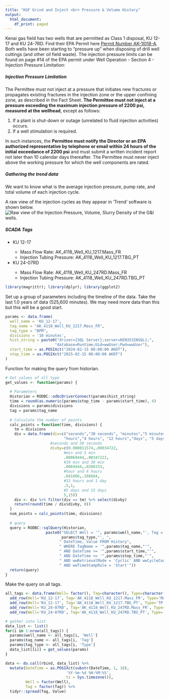 ```yaml
---
title: "KGF Grind and Inject <br> Pressure & Volume History"
output:
  html_document:
    df_print: paged
---
```


Kenai gas field has two wells that are permitted as Class 1 disposal, KU 12-17 and KU 24-7RD. Find their EPA Permit here [Permit Number AK-1I018-A](https://www.epa.gov/system/files/documents/2021-09/uic-permit-r10-ak1i018a-2021.pdf). Both wells have been starting to "pressure up" when disposing of drill well cuttings (and other oil field waste). The injection pressure limits can be found on page #14 of the EPA permit under Well Operation - Section 4 - Injection Pressure Limitation:

##### **Injection Pressure Limitation**

The Permittee must not inject at a pressure that initiates new fractures or propagates existing fractures in the injection zone or the upper confining zone, as described in the Fact Sheet. **The Permittee must not inject at a pressure exceeding the maximum injection pressure of 2200 psi, measured at the wellhead**, except as follows:

<ol>

<li>If a plant is shut-down or outage (unrelated to fluid injection activities) occurs.</li>

<li>If a well stimulation is required.</li>

</ol>

In such instances, the **Permittee must notify the Director or an EPA authorized representative by telephone or email within 24 hours of the initial exceedance of 2200 psi** and must submit a written incident report not later than 10 calendar days thereafter. The Permittee must never inject above the working pressure for which the well components are rated.

##### **Gathering the trend data**

We want to know what is the average injection pressure, pump rate, and total volume of each injection cycle.

A raw view of the injection cycles as they appear in 'Trend' software is shown below. ![Raw view of the Injection Pressure, Volume, Slurry Density of the G&I wells.](C:\Users\dtaylor\Documents\wonderware_kenai_ak_GandI\kgf_grind_and_inject_raw_plot.jpg)



##### SCADA Tags
<ul>
  <li>KU 12-17</li>
    <ul>
      <li>Mass Flow Rate:  AK_4118_Well_KU_1217.Mass_FR</li>
      <li>Injection Tubing Pressure:  AK_4118_Well_KU_1217.TBG_PT</li>
    </ul>
  <li>KU 24-07RD</li>
  <ul>
      <li>Mass Flow Rate:  AK_4118_Well_KU_247RD.Mass_FR</li>
      <li>Injection Tubing Pressure:  AK_4118_Well_KU_247RD.TBG_PT</li>
    </ul>
</ul>


```r
library(magrittr); library(dplyr); library(ggplot2)
```

Set up a group of parameters including the timeline of the data.  Take the last 1.0 years of data (525,600 minutes). We may need more data than this but this will be a good start.

```r
params <- data.frame(
  well_name = 'KU_12-17',
  tag_name = "AK_4118_Well_KU_1217.Mass_FR",
  tag_type = "BPM",
  divisions = '10 minutes',
  hist_string = paste0("driver={SQL Server};server=KEN353INSQL1;", 
                      "database=Runtime;Uid=wwUser;Pwd=wwUser"),
  start_time = as.POSIXct("2024-02-15 00:00:00 AKDT"),
  stop_time = as.POSIXct("2025-02-15 00:00:00 AKDT")
)
```

Function for making the query from historian.
```r
# Get values of all type
get_values <- function(params) {
  
  # Parameters
  Historian = RODBC::odbcDriverConnect(params$hist_string)
  time = round(as.numeric(params$stop_time - params$start_time), 4)
  divisions = params$divisions
  tag = params$tag_name
  
  # Calculate the number of points
  calc_points = function(time, divisions) {
    tm = divisions
    div = data.frame(div=c("seconds","30 seconds", "minutes","5 minutes", "10 minutes","30 minutes",
                          "hours","4 hours", "12 hours","days", "5 days","15 days"),
                    #seconds and 30 seconds
                    divby=c(0.000011574,.00034722, 
                          #min and 5 min
                          .00069444,.00347222,
                          #10 min and 30 min
                          .0069444,.0208333,
                          #hour and 4 hours
                          .041666,.166664,
                          #12 hours and 1 day
                          .5,1,
                          #5 days and 15 days
                          5,15))
    div <- div %>% filter(div == tm) %>% select(divby)
    return(round(time / div$divby, 0))
  }
  num_points = calc_points(time, divisions)
  
  # query
  query = RODBC::sqlQuery(Historian,
                  paste0("SELECT Well = '", params$well_name,"', Tag = '", 
                         params$tag_type,"', ",
                        " DateTime, Value FROM History",
                        " WHERE TagName = '",params$tag_name,"'",
                        " AND DateTime >= '",params$start_time,"'",
                        " AND DateTime <= '",params$stop_time,"'",
                        " AND wwRetrievalMode = 'Cyclic' AND wwCycleCount = ",num_points,
                        " AND wwTimeStampRule = 'Start'"))
  return(query)
}

```

Make the query on all tags.

```r
all_tags <- data.frame(Well= factor(), Tag=character(), Type=character()) %>%
  add_row(Well='KU_12-17', Tag='AK_4118_Well_KU_1217.Mass_FR', Type='Mass_FR') %>%
  add_row(Well='KU_12-17', Tag='AK_4118_Well_KU_1217.TBG_PT', Type='TP') %>%
  add_row(Well='KU_24-07RD', Tag='AK_4118_Well_KU_247RD.Mass_FR', Type='Mass_FR') %>%
  add_row(Well='KU_24-07RD', Tag='AK_4118_Well_KU_247RD.TBG_PT', Type='TP')

# gather into list
data_list <- list()
for(i in 1:nrow(all_tags)) {
  params$well_name <- all_tags[i, 'Well']
  params$tag_name <- all_tags[i, 'Tag']
  params$tag_type <- all_tags[i, 'Type']
  data_list[[i]] = get_values(params)
}

data <- do.call(rbind, data_list) %>%
  mutate(DateTime = as.POSIXct(substr(DateTime, 1, 18),
                           '%Y-%m-%d %H:%M:%S',
                           tz = Sys.timezone()),
         Well = factor(Well),
         Tag = factor(Tag)) %>%
  tidyr::spread(Tag, Value)


```


